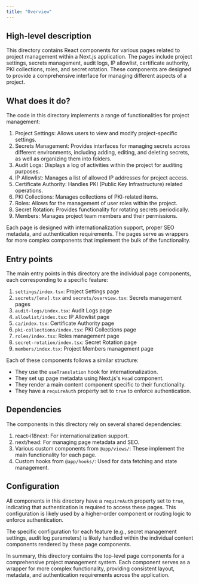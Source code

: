 ```yaml
---
title: "Overview"
---
```


## High-level description
This directory contains React components for various pages related to project management within a Next.js application. The pages include project settings, secrets management, audit logs, IP allowlist, certificate authority, PKI collections, roles, and secret rotation. These components are designed to provide a comprehensive interface for managing different aspects of a project.

## What does it do?
The code in this directory implements a range of functionalities for project management:

1. Project Settings: Allows users to view and modify project-specific settings.
2. Secrets Management: Provides interfaces for managing secrets across different environments, including adding, editing, and deleting secrets, as well as organizing them into folders.
3. Audit Logs: Displays a log of activities within the project for auditing purposes.
4. IP Allowlist: Manages a list of allowed IP addresses for project access.
5. Certificate Authority: Handles PKI (Public Key Infrastructure) related operations.
6. PKI Collections: Manages collections of PKI-related items.
7. Roles: Allows for the management of user roles within the project.
8. Secret Rotation: Provides functionality for rotating secrets periodically.
9. Members: Manages project team members and their permissions.

Each page is designed with internationalization support, proper SEO metadata, and authentication requirements. The pages serve as wrappers for more complex components that implement the bulk of the functionality.

## Entry points
The main entry points in this directory are the individual page components, each corresponding to a specific feature:

1. `settings/index.tsx`: Project Settings page
2. `secrets/[env].tsx` and `secrets/overview.tsx`: Secrets management pages
3. `audit-logs/index.tsx`: Audit Logs page
4. `allowlist/index.tsx`: IP Allowlist page
5. `ca/index.tsx`: Certificate Authority page
6. `pki-collections/index.tsx`: PKI Collections page
7. `roles/index.tsx`: Roles management page
8. `secret-rotation/index.tsx`: Secret Rotation page
9. `members/index.tsx`: Project Members management page

Each of these components follows a similar structure:
- They use the `useTranslation` hook for internationalization.
- They set up page metadata using Next.js's `Head` component.
- They render a main content component specific to their functionality.
- They have a `requireAuth` property set to `true` to enforce authentication.

## Dependencies
The components in this directory rely on several shared dependencies:

1. react-i18next: For internationalization support.
2. next/head: For managing page metadata and SEO.
3. Various custom components from `@app/views/`: These implement the main functionality for each page.
4. Custom hooks from `@app/hooks/`: Used for data fetching and state management.

## Configuration
All components in this directory have a `requireAuth` property set to `true`, indicating that authentication is required to access these pages. This configuration is likely used by a higher-order component or routing logic to enforce authentication.

The specific configuration for each feature (e.g., secret management settings, audit log parameters) is likely handled within the individual content components rendered by these page components.

In summary, this directory contains the top-level page components for a comprehensive project management system. Each component serves as a wrapper for more complex functionality, providing consistent layout, metadata, and authentication requirements across the application.